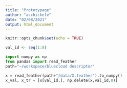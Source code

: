 ```yaml
---
title: "Prototypage"
author: "aschickele"
date: "02/08/2021"
output: html_document
---
```


```r
knitr::opts_chunk$set(echo = TRUE)
```

```r
val_id <- seq(1:8)
```


```python
import numpy as np
from pandas import read_feather
path="~/workspace/bluecloud descriptor"

x = read_feather(path+"/data/X.feather").to_numpy()
x_val, x_tr = [x[val_id,], np.delete(x,val_id,0)]

```

